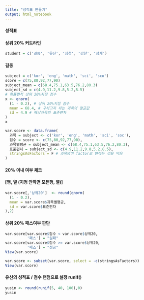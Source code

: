 ```yaml
---
title: "성적표 만들기"
output: html_notebook
---
```

#### 성적표
#### 상위 20% 커트라인

```r
student = c('길동', '유신', '심청', '감찬', '성계')
```

#### 길동
```r
subject = c('kor', 'eng', 'math', 'sci', 'sco')
score = c(75,80,92,77,90)
subject_mean = c(68.4,75.1,63.5,76.2,80.3)
subject_sd = c(4.9,11.2,9.8,5.2,8.5)
# 확률면적 상위 20%지점 점수
x <- qnorm(
  (1 - 0.2), # 상위 20%지점 점수
  mean = 68.4, # 구하고자 하는 과목의 평균값
  sd = 4.9 # 해당과목의 표준편차
)
x

var.score <- data.frame(
  과목 = subject <- c('kor', 'eng', 'math', 'sci', 'soc'),
  점수 = score <- c(75,80,92,77,90),
  과목별평균 = subject_mean <- c(68.4,75.1,63.5,76.2,80.3),
  표준편차 = subject_sd <- c(4.9,11.2,9.8,5.2,8.5),
  stringsAsFactors = F # 과목명이 factor로 변하는 것을 막음
)

```
#### 20% 이내 여부 체크
#### [행, 열 (지정 안하면 모든행, 열)]
```r
var.score[,'상위20']  <- round(qnorm(
  (1 - 0.2), 
  mean = var.score$과목별평균, 
  sd = var.score$표준편차
),2)
```
#### 상위 20% 패스여부 판단
```r
var.score[var.score$점수 < var.score$상위20,
          '패스'] = "실패"
var.score[var.score$점수 >= var.score$상위20, 
          '패스'] = "성공"
View(var.score)

var.score <- subset(var.score, select = -c(stringsAsFactors))
View(var.score)
```

#### 유신의 성적표 / 점수 랜덤으로 설정 runif()
```r
yusin <- round(runif(5, 40, 100),0)
yusin

```

